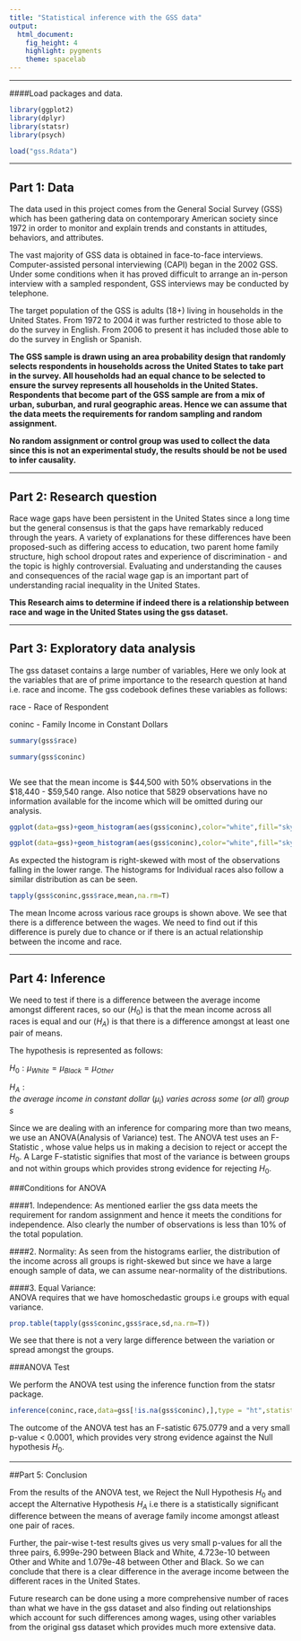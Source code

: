 ```yaml
---
title: "Statistical inference with the GSS data"
output: 
  html_document: 
    fig_height: 4
    highlight: pygments
    theme: spacelab
---
```

***
####Load packages and data.

```r
library(ggplot2)
library(dplyr)
library(statsr)
library(psych)

load("gss.Rdata")
```


* * *

## Part 1: Data

The data used in this project comes from the General Social Survey (GSS) which has  been gathering data on contemporary American society since 1972 in order to monitor and explain trends and constants in attitudes, behaviors, and attributes. 


The vast majority of GSS data is obtained in face-to-face interviews. Computer-assisted personal interviewing (CAPI) began in the 2002 GSS. Under some conditions when it has proved difficult to arrange an in-person interview with a sampled respondent, GSS interviews may be conducted by telephone.

The target population of the GSS is adults (18+) living in households in the United States. From 1972 to 2004 it was further restricted to those able to do the survey in English. From 2006 to present it has included those able to do the survey in English or Spanish. 

**The GSS sample is drawn using an area probability design that randomly selects respondents in households across the United States to take part in the survey. All households had an equal chance to be selected to ensure the survey represents all households in the United States. Respondents that become part of the GSS sample are from a mix of urban, suburban, and rural geographic areas. Hence we can assume that the data meets the requirements for random sampling and random assignment.**

**No random assignment or control group was used to collect the data since this is not an experimental study, the results should be not be used to infer causality.**


* * *

## Part 2: Research question

Race wage gaps have been persistent in the United States since a long time but the general consensus is that the gaps have remarkably reduced through the years. A variety of explanations for these differences have been proposed-such as differing access to education, two parent home family structure, high school dropout rates and experience of discrimination - and the topic is highly controversial. Evaluating and understanding the causes and consequences of the racial wage gap is an important part of understanding racial inequality in the United States.

**This Research aims to determine if indeed there is a relationship between race and wage in the United States using the gss dataset.** 


* * *

## Part 3: Exploratory data analysis

The gss dataset contains a large number of variables, Here we only look at the variables that are of prime importance to the research question at hand i.e. race and income. The gss codebook defines these variables as follows: 

race    -   Race of Respondent

coninc  -   Family Income in Constant Dollars

```r
summary(gss$race)

summary(gss$coninc)



```


We see that the mean income is $44,500 with 50% observations in the $18,440 - $59,540 range. Also notice that 5829 observations have no information available for the income which will be omitted during our analysis.

```r
ggplot(data=gss)+geom_histogram(aes(gss$coninc),color="white",fill="skyblue")+xlab("Family Income")+theme_minimal()+ylab("Count")

ggplot(data=gss)+geom_histogram(aes(gss$coninc),color="white",fill="skyblue")+facet_wrap(~race,scales = "free_y")+xlab("Family Income")+ylab("Count")+theme_minimal()

```

As expected the histogram is right-skewed with most of the observations falling in the lower range. The histograms for Individual races also follow a similar distribution as can be seen.

```r
tapply(gss$coninc,gss$race,mean,na.rm=T)

```
The mean Income across various race groups is shown above. We see that there is a difference between the wages. We need to find out if this difference is purely due to chance or if there is an actual relationship between the income and race.  

* * *

## Part 4: Inference

We need to test if there is a difference between the average income amongst different races, so our ($H_{0}$) is that the mean income across all races is equal and our ($H_{A}$) is that there is a difference amongst at least one pair of means.

The hypothesis is represented as follows:


$H_{0}: \mu_{White} = \mu_{Black} = \mu_{Other}$

$H_{A}: the\ average\ income\ in\ constant\ dollar\ (\mu_{i})\ varies\ across\ some\ (or\ all)\ groups$

Since we are dealing with an inference for comparing more than two means, we use an ANOVA(Analysis of Variance) test. The ANOVA test uses an F-Statistic , whose value helps us in making a decision to reject or accept the $H_{0}$. A Large F-statistic signifies that most of the variance is between groups and not within groups which provides strong evidence for rejecting $H_{0}$.

###Conditions for ANOVA


####1. Independence:
As mentioned earlier the gss data meets the requirement for random assignment and hence it meets the conditions for independence. Also clearly the number of observations is less than 10% of the total population. 

####2. Normality:
As seen from the histograms earlier, the distribution of the income across all groups is right-skewed but since we have a large enough sample of data, we can assume near-normality of the distributions.

####3. Equal Variance:  
ANOVA requires that we have homoschedastic groups i.e groups with equal variance.


```r

prop.table(tapply(gss$coninc,gss$race,sd,na.rm=T))

```


We see that there is not a very large difference between the variation or spread amongst the groups.

###ANOVA Test

We perform the ANOVA test using the inference function from the statsr package. 

```r

inference(coninc,race,data=gss[!is.na(gss$coninc),],type = "ht",statistic = "mean",method = "theoretical", alternative = "greater")

```

The outcome of the ANOVA test has an F-satistic 675.0779 and a very small p-value < 0.0001, which provides very strong evidence against the Null hypothesis $H_{0}$.

***
##Part 5: Conclusion

From the results of the ANOVA test, we Reject the Null Hypothesis $H_{0}$ and accept the Alternative Hypothesis $H_{A}$ i.e there is a statistically significant difference between the means of average family income amongst atleast one pair of races.

Further, the pair-wise t-test results gives us very small p-values for all the three pairs, 6.999e-290 between Black and White,  4.723e-10 between Other and White and 1.079e-48 between Other and Black. So we can conclude that there is a clear difference in the average income between the different races in the United States.

Future research can be done using a more comprehensive number of races than what we have in the gss dataset and also finding out relationships which account for such differences among wages, using other variables from the original gss dataset which provides much more extensive data. 






